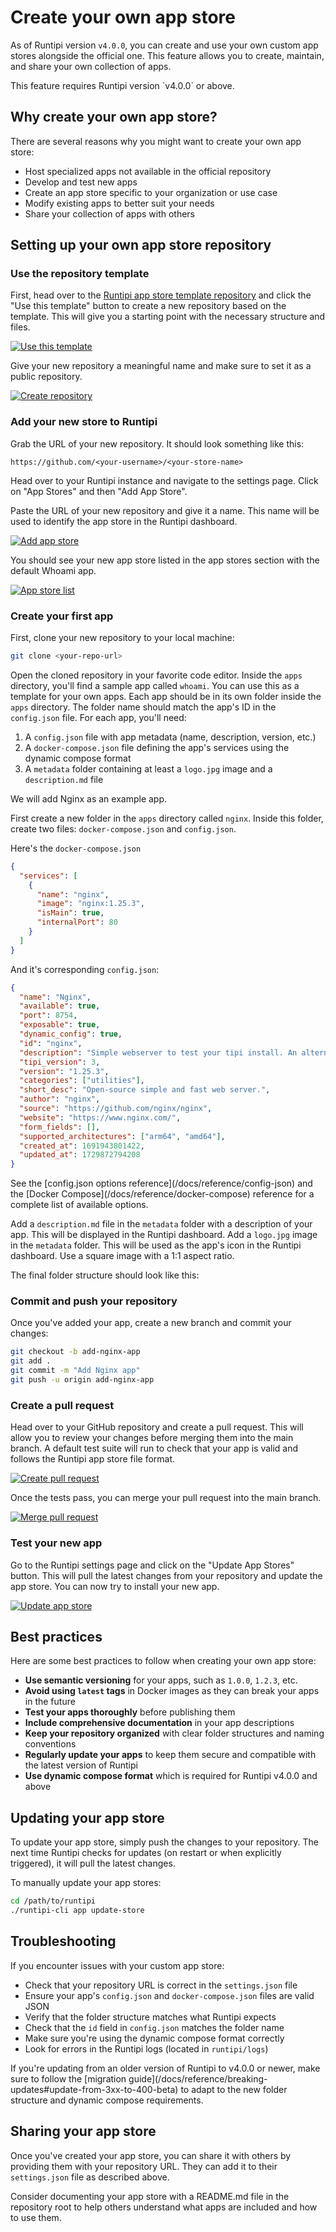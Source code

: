 
# Create your own app store

As of Runtipi version `v4.0.0`, you can create and use your own custom app stores alongside the official one. This feature allows you to create, maintain, and share your own collection of apps.

<Callout type="info">
  This feature requires Runtipi version `v4.0.0` or above.
</Callout>

## Why create your own app store?

There are several reasons why you might want to create your own app store:

- Host specialized apps not available in the official repository
- Develop and test new apps
- Create an app store specific to your organization or use case
- Modify existing apps to better suit your needs
- Share your collection of apps with others

## Setting up your own app store repository

<Steps>

### Use the repository template

First, head over to the [Runtipi app store template repository](https://github.com/runtipi/example-appstore) and
click the "Use this template" button to create a new repository based on the template.
This will give you a starting point with the necessary structure and files.

[![Use this template](/images/create-appstore/1-use-template.png)]()

Give your new repository a meaningful name and make sure to set it as a public repository.

[![Create repository](/images/create-appstore/2-create-repo.png)]()

### Add your new store to Runtipi

Grab the URL of your new repository. It should look something like this:

```
https://github.com/<your-username>/<your-store-name>
```

Head over to your Runtipi instance and navigate to the settings page.
Click on "App Stores" and then "Add App Store".

Paste the URL of your new repository and give it a name. This name will be used to identify the app store in the Runtipi dashboard.

[![Add app store](/images/create-appstore/3-add-appstore.png)]()

You should see your new app store listed in the app stores section with the default Whoami app.

[![App store list](/images/create-appstore/4-appstore-list.png)]()

### Create your first app

First, clone your new repository to your local machine:

```bash
git clone <your-repo-url>
```

Open the cloned repository in your favorite code editor. Inside the `apps` directory, you'll find a sample app called `whoami`. You can use this as a template for your own apps.
Each app should be in its own folder inside the `apps` directory. The folder name should match the app's ID in the `config.json` file. For each app, you'll need:

1. A `config.json` file with app metadata (name, description, version, etc.)
2. A `docker-compose.json` file defining the app's services using the dynamic compose format
3. A `metadata` folder containing at least a `logo.jpg` image and a `description.md` file

We will add Nginx as an example app.

First create a new folder in the `apps` directory called `nginx`. Inside this folder, create two files: `docker-compose.json` and `config.json`.

Here's the `docker-compose.json`

```json
{
  "services": [
    {
      "name": "nginx",
      "image": "nginx:1.25.3",
      "isMain": true,
      "internalPort": 80
    }
  ]
}
```

And it's corresponding `config.json`:

```json
{
  "name": "Nginx",
  "available": true,
  "port": 8754,
  "exposable": true,
  "dynamic_config": true,
  "id": "nginx",
  "description": "Simple webserver to test your tipi install. An alternative to the hello-world app.",
  "tipi_version": 3,
  "version": "1.25.3",
  "categories": ["utilities"],
  "short_desc": "Open-source simple and fast web server.",
  "author": "nginx",
  "source": "https://github.com/nginx/nginx",
  "website": "https://www.nginx.com/",
  "form_fields": [],
  "supported_architectures": ["arm64", "amd64"],
  "created_at": 1691943801422,
  "updated_at": 1729872794208
}
```

<Callout type="info">
  See the [config.json options reference](/docs/reference/config-json) and the [Docker Compose](/docs/reference/docker-compose) reference
  for a complete list of available options.
</Callout>

Add a `description.md` file in the `metadata` folder with a description of your app. This will be displayed in the Runtipi dashboard.
Add a `logo.jpg` image in the `metadata` folder. This will be used as the app's icon in the Runtipi dashboard. Use a square image with a 1:1 aspect ratio.

The final folder structure should look like this:

<FileTree>
  <FileTree.Folder name="my-store" defaultOpen>
    <FileTree.Folder name="apps" defaultOpen>
      <FileTree.Folder name="nginx" defaultOpen>
        <FileTree.Folder name="metadata" defaultOpen>
          <FileTree.File name="description.md" />
          <FileTree.File name="logo.jpg" />
        </FileTree.Folder>
      </FileTree.Folder>
      <FileTree.File name="config.json" />
      <FileTree.File name="docker-compose.json" />
    </FileTree.Folder>
  </FileTree.Folder>
</FileTree>

### Commit and push your repository

Once you've added your app, create a new branch and commit your changes:

```bash
git checkout -b add-nginx-app
git add .
git commit -m "Add Nginx app"
git push -u origin add-nginx-app
```

### Create a pull request

Head over to your GitHub repository and create a pull request. This will allow you to review your changes before merging them into the main branch.
A default test suite will run to check that your app is valid and follows the Runtipi app store file format.

[![Create pull request](/images/create-appstore/5-open-pr.png)]()

Once the tests pass, you can merge your pull request into the main branch.

[![Merge pull request](/images/create-appstore/6-merge-pr.png)]()

### Test your new app

Go to the Runtipi settings page and click on the "Update App Stores" button. This will pull the latest changes from your repository and update the app store.
You can now try to install your new app.

[![Update app store](/images/create-appstore/7-update-appstore.png)]()

</Steps>

## Best practices

Here are some best practices to follow when creating your own app store:

- **Use semantic versioning** for your apps, such as `1.0.0`, `1.2.3`, etc.
- **Avoid using `latest` tags** in Docker images as they can break your apps in the future
- **Test your apps thoroughly** before publishing them
- **Include comprehensive documentation** in your app descriptions
- **Keep your repository organized** with clear folder structures and naming conventions
- **Regularly update your apps** to keep them secure and compatible with the latest version of Runtipi
- **Use dynamic compose format** which is required for Runtipi v4.0.0 and above

## Updating your app store

To update your app store, simply push the changes to your repository. The next time Runtipi checks for updates (on restart or when explicitly triggered), it will pull the latest changes.

To manually update your app stores:

```bash
cd /path/to/runtipi
./runtipi-cli app update-store
```

## Troubleshooting

If you encounter issues with your custom app store:

- Check that your repository URL is correct in the `settings.json` file
- Ensure your app's `config.json` and `docker-compose.json` files are valid JSON
- Verify that the folder structure matches what Runtipi expects
- Check that the `id` field in `config.json` matches the folder name
- Make sure you're using the dynamic compose format correctly
- Look for errors in the Runtipi logs (located in `runtipi/logs`)

<Callout type="warning">
  If you're updating from an older version of Runtipi to v4.0.0 or newer, make
  sure to follow the [migration
  guide](/docs/reference/breaking-updates#update-from-3xx-to-400-beta) to adapt
  to the new folder structure and dynamic compose requirements.
</Callout>

## Sharing your app store

Once you've created your app store, you can share it with others by providing them with your repository URL. They can add it to their `settings.json` file as described above.

Consider documenting your app store with a README.md file in the repository root to help others understand what apps are included and how to use them.

